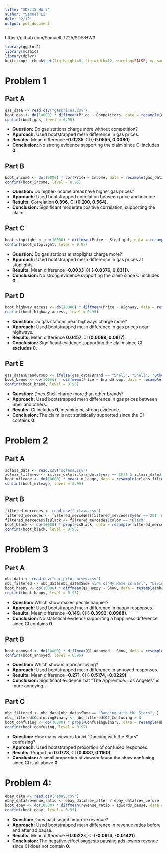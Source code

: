 ```yaml
---
title: "SDS315 HW 3"
author: "Samuel Li"
date: "2/12"
output: pdf_document
---
```


https://github.com/SamuelLi1225/SDS-HW3

```r
library(ggplot2)
library(mosaic)
library(dplyr)
knitr::opts_chunk$set(fig.height=8, fig.width=12, warning=FALSE, message=FALSE)
```



# Problem 1

## Part A
```r
gas_data <- read.csv("gasprices.csv")
boot_gas <- do(10000) * diffmean(Price ~ Competitors, data = resample(gas_data))
confint(boot_gas, level = 0.95)
```
- **Question:** Do gas stations charge more without competition?
- **Approach:** Used bootstrapped mean difference in gas prices.
- **Results:** Mean difference **-0.0235**, CI **(-0.0555, 0.0080)**.
- **Conclusion:** No strong evidence supporting the claim since CI includes **0**.

## Part B
```r
boot_income <- do(10000) * cor(Price ~ Income, data = resample(gas_data))
confint(boot_income, level = 0.95)
```
- **Question:** Do higher-income areas have higher gas prices?
- **Approach:** Used bootstrapped correlation between price and income.
- **Results:** Correlation **0.396**, CI **(0.200, 0.564)**.
- **Conclusion:** Significant moderate positive correlation, supporting the claim.

## Part C
```r
boot_stoplight <- do(10000) * diffmean(Price ~ Stoplight, data = resample(gas_data))
confint(boot_stoplight, level = 0.95)
```
- **Question:** Do gas stations at stoplights charge more?
- **Approach:** Used bootstrapped mean difference in gas prices at stoplights.
- **Results:** Mean difference **-0.0033**, CI **(-0.0376, 0.0311)**.
- **Conclusion:** No strong evidence supporting the claim since CI includes **0**.

## Part D
```r
boot_highway_access <- do(10000) * diffmean(Price ~ Highway, data = resample(gas_data))
confint(boot_highway_access, level = 0.95)
```
- **Question:** Do gas stations near highways charge more?
- **Approach:** Used bootstrapped mean difference in gas prices near highways.
- **Results:** Mean difference **0.0457**, CI **(0.0089, 0.0817)**.
- **Conclusion:** Significant evidence supporting the claim since CI **excludes 0**.

## Part E
```r
gas_data$BrandGroup <- ifelse(gas_data$Brand == "Shell", "Shell", "Other")
boot_brand <- do(10000) * diffmean(Price ~ BrandGroup, data = resample(gas_data))
confint(boot_brand, level = 0.95)
```
- **Question:** Does Shell charge more than other brands?
- **Approach:** Used bootstrapped mean difference in gas prices between Shell and others.
- **Results:** CI includes **0**, meaning no strong evidence.
- **Conclusion:** The claim is not statistically supported since the CI contains **0**.

# Problem 2

## Part A
```r
sclass_data <- read.csv("sclass.csv")
sclass_filtered <- sclass_data[sclass_data$year == 2011 & sclass_data$trim == "63 AMG", ]
boot_mileage <- do(10000) * mean(~mileage, data = resample(sclass_filtered))
confint(boot_mileage, level = 0.95)
```

## Part B
```r
filtered_mercedes <- read.csv("sclass.csv")
filtered_mercedes <- filtered_mercedes[filtered_mercedes$year == 2014 & filtered_mercedes$trim == "550", ]
filtered_mercedes$isBlack <- filtered_mercedes$color == "Black"
boot_black <- do(10000) * prop(~isBlack, data = resample(filtered_mercedes))
confint(boot_black, level = 0.95)
```

# Problem 3

## Part A
```r
nbc_data <- read.csv("nbc_pilotsurvey.csv")
nbc_filtered <- nbc_data[nbc_data$Show %in% c("My Name is Earl", "Living with Ed"), ]
boot_happy <- do(10000) * diffmean(Q1_Happy ~ Show, data = resample(nbc_filtered))
confint(boot_happy, level = 0.95)
```
- **Question:** Which show makes people happier?
- **Approach:** Used bootstrapped mean difference in happy responses.
- **Results:** Mean difference **-0.149**, CI **(-0.3992, 0.0988)**.
- **Conclusion:** No statistical evidence supporting a happiness difference since CI contains **0**.

## Part B
```r
boot_annoyed <- do(10000) * diffmean(Q1_Annoyed ~ Show, data = resample(nbc_filtered))
confint(boot_annoyed, level = 0.95)
```
- **Question:** Which show is more annoying?
- **Approach:** Used bootstrapped mean difference in annoyed responses.
- **Results:** Mean difference **-0.271**, CI **(-0.5174, -0.0229)**.
- **Conclusion:** Significant evidence that "The Apprentice: Los Angeles" is more annoying.

## Part C
```r
nbc_filtered <- nbc_data[nbc_data$Show == "Dancing with the Stars", ]
nbc_filtered$ConfusingBinary <- nbc_filtered$Q2_Confusing > 3
boot_confusing <- do(10000) * prop(~ConfusingBinary, data = resample(nbc_filtered))
confint(boot_confusing, level = 0.95)
```
- **Question:** How many viewers found "Dancing with the Stars" confusing?
- **Approach:** Used bootstrapped proportion of confused responses.
- **Results:** Proportion **0.0773**, CI **(0.0387, 0.1160)**.
- **Conclusion:** A small proportion of viewers found the show confusing since CI is all above **0**.

# Problem 4:
```r
ebay_data <- read.csv("ebay.csv")
ebay_data$revenue_ratio <- ebay_data$rev_after / ebay_data$rev_before
boot_ebay <- do(10000) * diffmean(revenue_ratio ~ adwords_pause, data = resample(ebay_data))
confint(boot_ebay, level = 0.95)
```
- **Question:** Does paid search improve revenue?
- **Approach:** Used bootstrapped mean difference in revenue ratios before and after ad pause.
- **Results:** Mean difference **-0.05228**, CI **(-0.0914, -0.01421)**.
- **Conclusion:** The negative effect suggests pausing ads lowers revenue since CI does not contain **0**.

